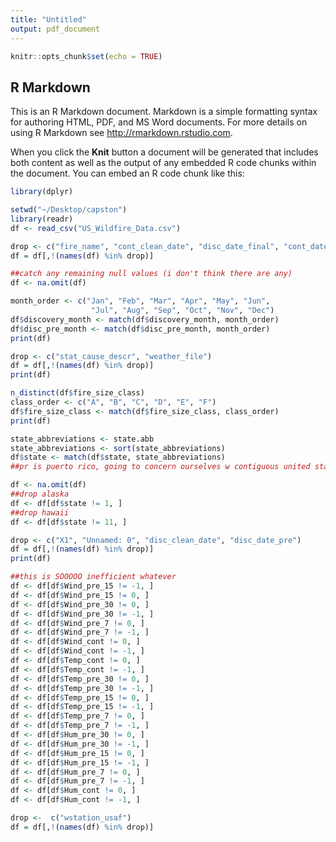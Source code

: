 ```yaml
---
title: "Untitled"
output: pdf_document
---
```


```r
knitr::opts_chunk$set(echo = TRUE)
```

## R Markdown

This is an R Markdown document. Markdown is a simple formatting syntax for authoring HTML, PDF, and MS Word documents. For more details on using R Markdown see <http://rmarkdown.rstudio.com>.

When you click the **Knit** button a document will be generated that includes both content as well as the output of any embedded R code chunks within the document. You can embed an R code chunk like this:

```r
library(dplyr)
```


```r
setwd("~/Desktop/capston")
library(readr)
df <- read_csv("US_Wildfire_Data.csv")
```

```r
drop <- c("fire_name", "cont_clean_date", "disc_date_final", "cont_date_final", "putout_time")
df = df[,!(names(df) %in% drop)]
```

```r
##catch any remaining null values (i don't think there are any)
df <- na.omit(df)
```

```r
month_order <- c("Jan", "Feb", "Mar", "Apr", "May", "Jun", 
                  "Jul", "Aug", "Sep", "Oct", "Nov", "Dec")
df$discovery_month <- match(df$discovery_month, month_order)
df$disc_pre_month <- match(df$disc_pre_month, month_order)
print(df)
```
```r
drop <- c("stat_cause_descr", "weather_file")
df = df[,!(names(df) %in% drop)]
print(df)
```

```r
n_distinct(df$fire_size_class)
class_order <- c("A", "B", "C", "D", "E", "F")
df$fire_size_class <- match(df$fire_size_class, class_order)
print(df)
```
```r
state_abbreviations <- state.abb
state_abbreviations <- sort(state_abbreviations)
df$state <- match(df$state, state_abbreviations)
##pr is puerto rico, going to concern ourselves w contiguous united states so drop AK and Hawaii too?
```

```r
df <- na.omit(df)
##drop alaska
df <- df[df$state != 1, ]
##drop hawaii
df <- df[df$state != 11, ]
```


```r
drop <- c("X1", "Unnamed: 0", "disc_clean_date", "disc_date_pre")
df = df[,!(names(df) %in% drop)]
print(df)
```


```r
##this is SOOOOO inefficient whatever
df <- df[df$Wind_pre_15 != -1, ]
df <- df[df$Wind_pre_15 != 0, ]
df <- df[df$Wind_pre_30 != 0, ]
df <- df[df$Wind_pre_30 != -1, ]
df <- df[df$Wind_pre_7 != 0, ]
df <- df[df$Wind_pre_7 != -1, ]
df <- df[df$Wind_cont != 0, ]
df <- df[df$Wind_cont != -1, ]
df <- df[df$Temp_cont != 0, ]
df <- df[df$Temp_cont != -1, ]
df <- df[df$Temp_pre_30 != 0, ]
df <- df[df$Temp_pre_30 != -1, ]
df <- df[df$Temp_pre_15 != 0, ]
df <- df[df$Temp_pre_15 != -1, ]
df <- df[df$Temp_pre_7 != 0, ]
df <- df[df$Temp_pre_7 != -1, ]
df <- df[df$Hum_pre_30 != 0, ]
df <- df[df$Hum_pre_30 != -1, ]
df <- df[df$Hum_pre_15 != 0, ]
df <- df[df$Hum_pre_15 != -1, ]
df <- df[df$Hum_pre_7 != 0, ]
df <- df[df$Hum_pre_7 != -1, ]
df <- df[df$Hum_cont != 0, ]
df <- df[df$Hum_cont != -1, ]
```

```r
drop <-  c("wstation_usaf")
df = df[,!(names(df) %in% drop)]
```

